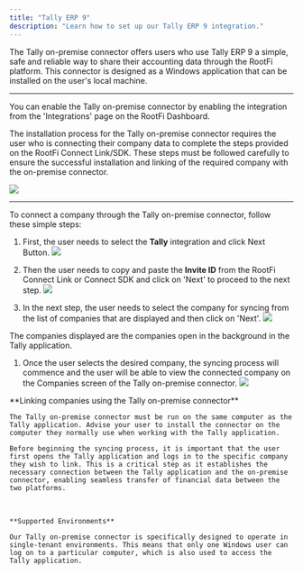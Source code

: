 ```yaml
---
title: "Tally ERP 9"
description: "Learn how to set up our Tally ERP 9 integration."
---
```


The Tally on-premise connector offers users who use Tally ERP 9 a simple, safe and reliable way to share their accounting data through the RootFi platform. This connector is designed as a Windows application that can be installed on the user's local machine.

  
---

You can enable the Tally on-premise connector by enabling the integration from the 'Integrations' page on the RootFi Dashboard.

The installation process for the Tally on-premise connector requires the user who is connecting their company data to complete the steps provided on the RootFi Connect Link/SDK. These steps must be followed carefully to ensure the successful installation and linking of the required company with the on-premise connector.

![](/images/833c901-Screenshot_2023-08-22_at_4.37.36_PM.png) 

  
---

To connect a company through the Tally on-premise connector, follow these simple steps:

  
1. First, the user needs to select the **Tally** integration and click Next Button.
![](/images/51b8b87-Screenshot_2023-08-22_164349.png) 

  
1. Then the user needs to copy and paste the **Invite ID**  from the RootFi Connect Link or Connect SDK and click on 'Next' to proceed to the next step.
![](/images/9e5b76d-Screenshot_2023-08-22_164505.png) 

  
1. In the next step, the user needs to select the company for syncing from the list of companies that are displayed and then click on 'Next'.
![](/images/525fdd3-Screenshot_2023-08-22_164600.png) 

  
<Note> The companies displayed are the companies open in the background in the Tally application. </Note>

  
1. Once the user selects the desired company, the syncing process will commence and the user will be able to view the connected company on the Companies screen of the Tally on-premise connector.
![](/images/6b11eab-Screenshot_2023-08-22_164648.png) 

  
<Note>
    **Linking companies using the Tally on-premise connector**

    The Tally on-premise connector must be run on the same computer as the Tally application. Advise your user to install the connector on the computer they normally use when working with the Tally application.

    Before beginning the syncing process, it is important that the user first opens the Tally application and logs in to the specific company they wish to link. This is a critical step as it establishes the necessary connection between the Tally application and the on-premise connector, enabling seamless transfer of financial data between the two platforms.
</Note>

<br />

<Note>

    **Supported Environments**

    Our Tally on-premise connector is specifically designed to operate in single-tenant environments. This means that only one Windows user can log on to a particular computer, which is also used to access the Tally application.
</Note>
  